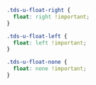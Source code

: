 <Meta title="Utilities/Utility Classes/Float" />

```css
.tds-u-float-right {
  float: right !important;
}

.tds-u-float-left {
  float: left !important;
}

.tds-u-float-none {
  float: none !important;
}
```

